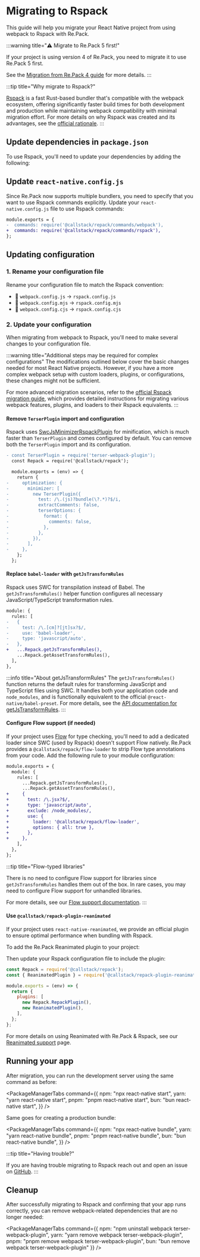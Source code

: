 
# Migrating to Rspack

This guide will help you migrate your React Native project from using webpack to Rspack with Re.Pack.

:::warning title="⚠️ Migrate to Re.Pack 5 first!"

If your project is using version 4 of Re.Pack, you need to migrate it to use Re.Pack 5 first.

See the [Migration from Re.Pack 4 guide](/docs/migration-guides/repack-v4) for more details.
:::

:::tip title="Why migrate to Rspack?"

[Rspack](https://rspack.dev/) is a fast Rust-based bundler that's compatible with the webpack ecosystem, offering significantly faster build times for both development and production while maintaining webpack compatibility with minimal migration effort.
For more details on why Rspack was created and its advantages, see the [official rationale](https://rspack.dev/guide/start/introduction#why-rspack).
:::

## Update dependencies in `package.json`

To use Rspack, you'll need to update your dependencies by adding the following:

<PackageManagerTabs command="install -D @rspack/core @swc/helpers" />

## Update `react-native.config.js`

Since Re.Pack now supports multiple bundlers, you need to specify that you want to use Rspack commands explicitly.
Update your `react-native.config.js` file to use Rspack commands:

```diff title="react-native.config.js"
module.exports = {
-  commands: require('@callstack/repack/commands/webpack'),
+  commands: require('@callstack/repack/commands/rspack'),
};
```

## Updating configuration

### 1. Rename your configuration file

Rename your configuration file to match the Rspack convention:

- 📄 `webpack.config.js` → `rspack.config.js`
- 📄 `webpack.config.mjs` → `rspack.config.mjs`
- 📄 `webpack.config.cjs` → `rspack.config.cjs`

### 2. Update your configuration

When migrating from webpack to Rspack, you'll need to make several changes to your configuration file.

:::warning title="Additional steps may be required for complex configurations"
The modifications outlined below cover the basic changes needed for most React Native projects. However, if you have a more complex webpack setup with custom loaders, plugins, or configurations, these changes might not be sufficient.

For more advanced migration scenarios, refer to the [official Rspack migration guide](https://rspack.dev/guide/migration/webpack), which provides detailed instructions for migrating various webpack features, plugins, and loaders to their Rspack equivalents.
:::

#### Remove `TerserPlugin` import and configuration

Rspack uses [SwcJsMinimizerRspackPlugin](https://rspack.dev/plugins/rspack/swc-js-minimizer-rspack-plugin) for minification, which is much faster than `TerserPlugin` and comes configured by default. You can remove both the `TerserPlugin` import and its configuration.

```diff
- const TerserPlugin = require('terser-webpack-plugin');
  const Repack = require('@callstack/repack');

  module.exports = (env) => {
    return {
-     optimization: {
-       minimizer: [
-         new TerserPlugin({
-           test: /\.(js)?bundle(\?.*)?$/i,
-           extractComments: false,
-           terserOptions: {
-             format: {
-               comments: false,
-             },
-           },
-         }),
-       ],
-     },
    };
  };
```

#### Replace `babel-loader` with `getJsTransformRules`

Rspack uses SWC for transpilation instead of Babel. The `getJsTransformRules()` helper function configures all necessary JavaScript/TypeScript transformation rules.

```diff
module: {
  rules: [
-   {
-     test: /\.[cm]?[jt]sx?$/,
-     use: 'babel-loader',
-     type: 'javascript/auto',
-   },
+   ...Repack.getJsTransformRules(),
    ...Repack.getAssetTransformRules(),
  ],
},
```

:::info title="About getJsTransformRules"
The `getJsTransformRules()` function returns the default rules for transforming JavaScript and TypeScript files using SWC. It handles both your application code and `node_modules`, and is functionally equivalent to the official `@react-native/babel-preset`. For more details, see the [API documentation for getJsTransformRules](/api/utils/get-js-transform-rules).
:::

#### Configure Flow support (if needed)

If your project uses [Flow](https://flow.org/) for type checking, you'll need to add a dedicated loader since SWC (used by Rspack) doesn't support Flow natively. Re.Pack provides a `@callstack/repack/flow-loader` to strip Flow type annotations from your code. Add the following rule to your module configuration:

```diff title="rspack.config.cjs"
module.exports = {
  module: {
    rules: [
      ...Repack.getJsTransformRules(),
      ...Repack.getAssetTransformRules(),
+     {
+       test: /\.jsx?$/,
+       type: 'javascript/auto',
+       exclude: /node_modules/,
+       use: {
+         loader: '@callstack/repack/flow-loader',
+         options: { all: true },
+       },
+     },
    ],
  },
};
```

:::tip title="Flow-typed libraries"

There is no need to configure Flow support for libraries since `getJsTransformRules` handles them out of the box. In rare cases, you may need to configure Flow support for unhandled libraries. 

For more details, see our [Flow support documentation](/docs/features/flow-support).
:::

#### Use `@callstack/repack-plugin-reanimated`

If your project uses `react-native-reanimated`, we provide an official plugin to ensure optimal performance when bundling with Rspack.

To add the Re.Pack Reanimated plugin to your project:

<PackageManagerTabs command="install -D @callstack/repack-plugin-reanimated" />

Then update your Rspack configuration file to include the plugin:

```js title="rspack.config.js"
const Repack = require('@callstack/repack');
const { ReanimatedPlugin } = require('@callstack/repack-plugin-reanimated');

module.exports = (env) => {
  return {
    plugins: [
      new Repack.RepackPlugin(),
      new ReanimatedPlugin(),
    ],
  };
};
```

For more details on using Reanimated with Re.Pack & Rspack, see our [Reanimated support](/docs/features/reanimated) page.

## Running your app

After migration, you can run the development server using the same command as before:

<PackageManagerTabs command={{
  npm: "npx react-native start",
  yarn: "yarn react-native start",
  pnpm: "pnpm react-native start",
  bun: "bun react-native start",
}} />

Same goes for creating a production bundle:

<PackageManagerTabs command={{
  npm: "npx react-native bundle",
  yarn: "yarn react-native bundle",
  pnpm: "pnpm react-native bundle",
  bun: "bun react-native bundle",
}} />

:::tip title="Having trouble?"

If you are having trouble migrating to Rspack reach out and open an issue on [GitHub](https://github.com/callstack/repack/issues/new/choose).
:::

## Cleanup

After successfully migrating to Rspack and confirming that your app runs correctly, you can remove webpack-related dependencies that are no longer needed:

<PackageManagerTabs command={{
  npm: "npm uninstall webpack terser-webpack-plugin",
  yarn: "yarn remove webpack terser-webpack-plugin",
  pnpm: "pnpm remove webpack terser-webpack-plugin",
  bun: "bun remove webpack terser-webpack-plugin"
}} />



